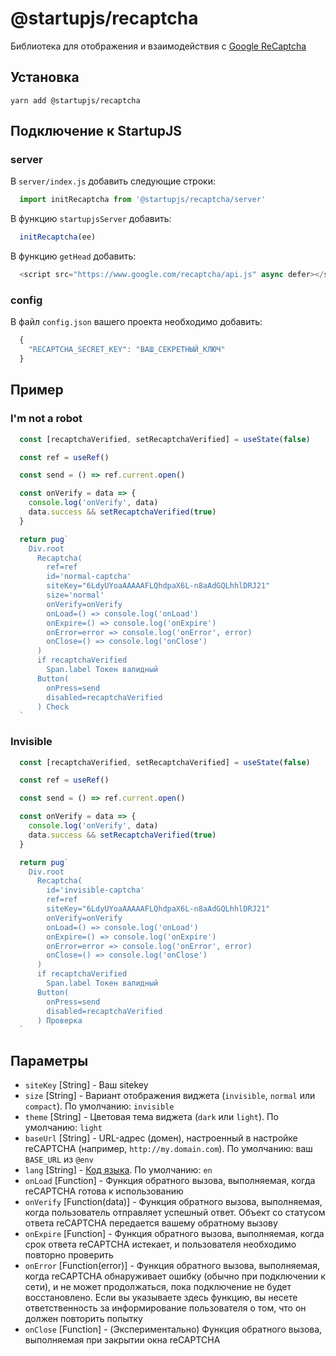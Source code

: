 
# @startupjs/recaptcha

Библиотека для отображения и взаимодействия с [Google ReCaptcha](https://www.google.com/recaptcha/about/)

## Установка

`yarn add @startupjs/recaptcha`

## Подключение к StartupJS

### server

В `server/index.js` добавить следующие строки:
```js
  import initRecaptcha from '@startupjs/recaptcha/server'
```
В функцию `startupjsServer` добавить:
```js
  initRecaptcha(ee)
```
В функцию `getHead` добавить:
```js
  <script src="https://www.google.com/recaptcha/api.js" async defer></script>
```

### config

В файл `config.json` вашего проекта необходимо добавить:
```js
  {
    "RECAPTCHA_SECRET_KEY": "ВАШ_СЕКРЕТНЫЙ_КЛЮЧ"
  }
```

## Пример

### I'm not a robot
```jsx example
  const [recaptchaVerified, setRecaptchaVerified] = useState(false)

  const ref = useRef()

  const send = () => ref.current.open()

  const onVerify = data => {
    console.log('onVerify', data)
    data.success && setRecaptchaVerified(true)
  }

  return pug`
    Div.root
      Recaptcha(
        ref=ref
        id='normal-captcha'
        siteKey="6LdyUYoaAAAAAFLQhdpaX6L-n8aAdGQLhhlDRJ21"
        size='normal'
        onVerify=onVerify
        onLoad=() => console.log('onLoad')
        onExpire=() => console.log('onExpire')
        onError=error => console.log('onError', error)
        onClose=() => console.log('onClose')
      )
      if recaptchaVerified
        Span.label Токен валидный
      Button(
        onPress=send
        disabled=recaptchaVerified
      ) Check
  `
```

### Invisible
```jsx example
  const [recaptchaVerified, setRecaptchaVerified] = useState(false)

  const ref = useRef()

  const send = () => ref.current.open()

  const onVerify = data => {
    console.log('onVerify', data)
    data.success && setRecaptchaVerified(true)
  }

  return pug`
    Div.root
      Recaptcha(
        id='invisible-captcha'
        ref=ref
        siteKey="6LdyUYoaAAAAAFLQhdpaX6L-n8aAdGQLhhlDRJ21"
        onVerify=onVerify
        onLoad=() => console.log('onLoad')
        onExpire=() => console.log('onExpire')
        onError=error => console.log('onError', error)
        onClose=() => console.log('onClose')
      )
      if recaptchaVerified
        Span.label Токен валидный
      Button(
        onPress=send
        disabled=recaptchaVerified
      ) Проверка
  `
```

## Параметры

 - `siteKey` [String] - Ваш sitekey
 - `size` [String] - Вариант отображения виджета (`invisible`, `normal` или `compact`). По умолчанию: `invisible`
 - `theme` [String] - Цветовая тема виджета (`dark` или `light`). По умолчанию: `light`
 - `baseUrl` [String] - URL-адрес (домен), настроенный в настройке reCAPTCHA (например, `http://my.domain.com`). По умолчанию: ваш `BASE_URL` из `@env`
 - `lang` [String] - [Код языка](https://developers.google.com/recaptcha/docs/language). По умолчанию: `en`
 - `onLoad` [Function] - Функция обратного вызова, выполняемая, когда reCAPTCHA готова к использованию
 - `onVerify` [Function(data)] - Функция обратного вызова, выполняемая, когда пользователь отправляет успешный ответ. Объект со статусом ответа reCAPTCHA передается вашему обратному вызову
 - `onExpire` [Function] - Функция обратного вызова, выполняемая, когда срок ответа reCAPTCHA истекает, и пользователя необходимо повторно проверить
 - `onError` [Function(error)] - Функция обратного вызова, выполняемая, когда reCAPTCHA обнаруживает ошибку (обычно при подключении к сети), и не может продолжаться, пока подключение не будет восстановлено. Если вы указываете здесь функцию, вы несете ответственность за информирование пользователя о том, что он должен повторить попытку
 - `onClose` [Function] - (Экспериментально) Функция обратного вызова, выполняемая при закрытии окна reCAPTCHA
